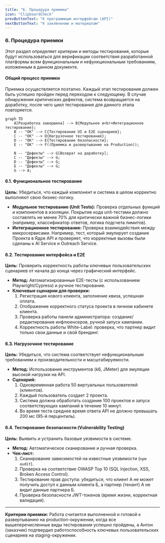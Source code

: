 ```yaml
---
title: "6. Процедура приемки"
icon: "ClipboardCheck"
prevButtonText: "К программным интерфейсам (API)"
nextButtonText: "К заключению и материалам"
---
```


### **6. Процедура приемки**
Этот раздел определяет критерии и методы тестирования, которые будут использоваться для верификации соответствия разработанной платформы всем функциональным и нефункциональным требованиям, изложенным в данном документе.

#### **Общий процесс приемки**
Приемка осуществляется поэтапно. Каждый этап тестирования должен быть успешно пройден перед переходом к следующему. В случае обнаружения критических дефектов, система возвращается на доработку, после чего цикл тестирования для данного этапа повторяется.


```mermaid
graph TD
    A[Разработка завершена] --> B{Модульное и<br>Интеграционное тестирование};
    B -- "OK" --> C{Тестирование UI и E2E сценариев};
    C -- "OK" --> D{Нагрузочное тестирование};
    D -- "OK" --> E{Тестирование безопасности};
    E -- "OK" --> F((Приемка и развертывание на Production));

    B -- "Дефекты" --> G[Возврат на доработку];
    C -- "Дефекты" --> G;
    D -- "Дефекты" --> G;
    E -- "Дефекты" --> G;
    G --> A;
```

#### **6.1. Функциональное тестирование**
**Цель:** Убедиться, что каждый компонент и система в целом корректно выполняют свою бизнес-логику.
*   **Модульное тестирование (Unit Tests):** Проверка отдельных функций и компонентов в изоляции. Покрытие кода unit-тестами должно составлять не менее 70% для критически важной бизнес-логики (например, классификатор ответов, логика подсчета лимитов).
*   **Интеграционное тестирование:** Проверка взаимодействия между микросервисами. Например, тест, который эмулирует создание Проекта в Ядре API и проверяет, что корректные вызовы были сделаны к AI Service и Outreach Service.

#### **6.2. Тестирование интерфейса и E2E**
**Цель:** Проверить корректность работы ключевых пользовательских сценариев от начала до конца через графический интерфейс.
*   **Метод:** Автоматизированные E2E-тесты (с использованием Playwright/Cypress) и ручное тестирование.
*   **Ключевые сценарии для проверки:**
    1.  Регистрация нового клиента, заполнение квиза, успешная оплата.
    2.  Отображение корректного статуса проекта в личном кабинете клиента.
    3.  Проверка работы панели администратора: создание/редактирование инфлюенсеров, ручной запуск кампании.
    4.  Корректность работы White-Label: проверка, что партнер видит только свои данные и свой брендинг.

#### **6.3. Нагрузочное тестирование**
**Цель:** Убедиться, что система соответствует нефункциональным требованиям к производительности и масштабируемости.
*   **Метод:** Использование инструментов (k6, JMeter) для эмуляции высокой нагрузки на API.
*   **Сценарий:**
    1.  Одновременная работа 50 виртуальных пользователей (клиентов).
    2.  Каждый пользователь создает 2 проекта.
    3.  Система должна обработать создание 100 проектов и запуск соответствующих кампаний в течение 10 минут.
    4.  Во время теста среднее время ответа API не должно превышать 200 мс (95-й перцентиль).

#### **6.4. Тестирование безопасности (Vulnerability Testing)**
**Цель:** Выявить и устранить базовые уязвимости в системе.
*   **Метод:** Автоматическое сканирование и ручная проверка.
*   **Чек-лист:**
    1.  Сканирование зависимостей на известные уязвимости (`npm audit`).
    2.  Проверка на соответствие OWASP Top 10 (SQL Injection, XSS, Broken Access Control).
    3.  Тестирование прав доступа: убедиться, что клиент А не может получить доступ к данным клиента Б, а партнер (тенант) А не видит данные партнера Б.
    4.  Проверка безопасности JWT-токенов (время жизни, корректная валидация).

---
**Критерии приемки:** Работа считается выполненной и готовой к развертыванию на production-окружении, когда все вышеперечисленные виды тестирования успешно пройдены, а Антон (заказчик) подтвердил работоспособность ключевых пользовательских сценариев на staging-окружении.

